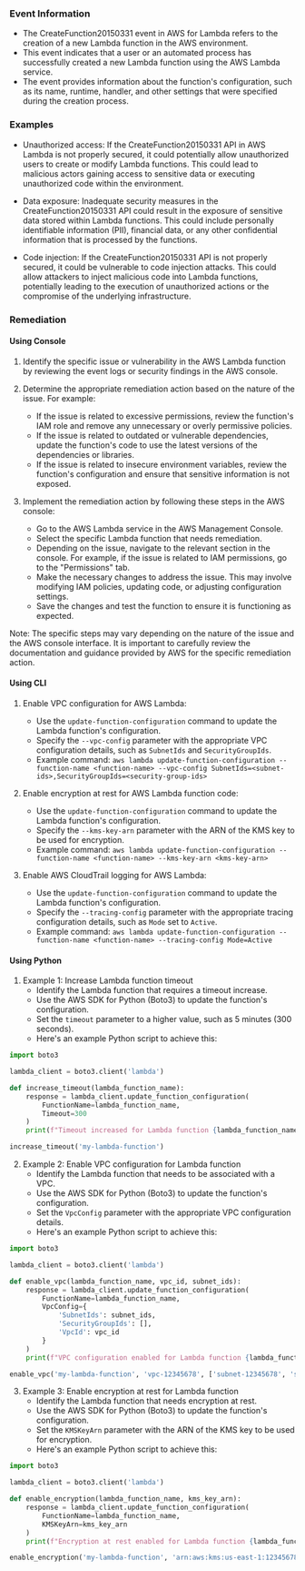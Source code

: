 
### Event Information

- The CreateFunction20150331 event in AWS for Lambda refers to the creation of a new Lambda function in the AWS environment.
- This event indicates that a user or an automated process has successfully created a new Lambda function using the AWS Lambda service.
- The event provides information about the function's configuration, such as its name, runtime, handler, and other settings that were specified during the creation process.


### Examples

- Unauthorized access: If the CreateFunction20150331 API in AWS Lambda is not properly secured, it could potentially allow unauthorized users to create or modify Lambda functions. This could lead to malicious actors gaining access to sensitive data or executing unauthorized code within the environment.

- Data exposure: Inadequate security measures in the CreateFunction20150331 API could result in the exposure of sensitive data stored within Lambda functions. This could include personally identifiable information (PII), financial data, or any other confidential information that is processed by the functions.

- Code injection: If the CreateFunction20150331 API is not properly secured, it could be vulnerable to code injection attacks. This could allow attackers to inject malicious code into Lambda functions, potentially leading to the execution of unauthorized actions or the compromise of the underlying infrastructure.

### Remediation

#### Using Console

1. Identify the specific issue or vulnerability in the AWS Lambda function by reviewing the event logs or security findings in the AWS console.

2. Determine the appropriate remediation action based on the nature of the issue. For example:
   - If the issue is related to excessive permissions, review the function's IAM role and remove any unnecessary or overly permissive policies.
   - If the issue is related to outdated or vulnerable dependencies, update the function's code to use the latest versions of the dependencies or libraries.
   - If the issue is related to insecure environment variables, review the function's configuration and ensure that sensitive information is not exposed.

3. Implement the remediation action by following these steps in the AWS console:
   - Go to the AWS Lambda service in the AWS Management Console.
   - Select the specific Lambda function that needs remediation.
   - Depending on the issue, navigate to the relevant section in the console. For example, if the issue is related to IAM permissions, go to the "Permissions" tab.
   - Make the necessary changes to address the issue. This may involve modifying IAM policies, updating code, or adjusting configuration settings.
   - Save the changes and test the function to ensure it is functioning as expected.

Note: The specific steps may vary depending on the nature of the issue and the AWS console interface. It is important to carefully review the documentation and guidance provided by AWS for the specific remediation action.

#### Using CLI

1. Enable VPC configuration for AWS Lambda:
   - Use the `update-function-configuration` command to update the Lambda function's configuration.
   - Specify the `--vpc-config` parameter with the appropriate VPC configuration details, such as `SubnetIds` and `SecurityGroupIds`.
   - Example command: `aws lambda update-function-configuration --function-name <function-name> --vpc-config SubnetIds=<subnet-ids>,SecurityGroupIds=<security-group-ids>`

2. Enable encryption at rest for AWS Lambda function code:
   - Use the `update-function-configuration` command to update the Lambda function's configuration.
   - Specify the `--kms-key-arn` parameter with the ARN of the KMS key to be used for encryption.
   - Example command: `aws lambda update-function-configuration --function-name <function-name> --kms-key-arn <kms-key-arn>`

3. Enable AWS CloudTrail logging for AWS Lambda:
   - Use the `update-function-configuration` command to update the Lambda function's configuration.
   - Specify the `--tracing-config` parameter with the appropriate tracing configuration details, such as `Mode` set to `Active`.
   - Example command: `aws lambda update-function-configuration --function-name <function-name> --tracing-config Mode=Active`

#### Using Python

1. Example 1: Increase Lambda function timeout
   - Identify the Lambda function that requires a timeout increase.
   - Use the AWS SDK for Python (Boto3) to update the function's configuration.
   - Set the `timeout` parameter to a higher value, such as 5 minutes (300 seconds).
   - Here's an example Python script to achieve this:

```python
import boto3

lambda_client = boto3.client('lambda')

def increase_timeout(lambda_function_name):
    response = lambda_client.update_function_configuration(
        FunctionName=lambda_function_name,
        Timeout=300
    )
    print(f"Timeout increased for Lambda function {lambda_function_name}")

increase_timeout('my-lambda-function')
```

2. Example 2: Enable VPC configuration for Lambda function
   - Identify the Lambda function that needs to be associated with a VPC.
   - Use the AWS SDK for Python (Boto3) to update the function's configuration.
   - Set the `VpcConfig` parameter with the appropriate VPC configuration details.
   - Here's an example Python script to achieve this:

```python
import boto3

lambda_client = boto3.client('lambda')

def enable_vpc(lambda_function_name, vpc_id, subnet_ids):
    response = lambda_client.update_function_configuration(
        FunctionName=lambda_function_name,
        VpcConfig={
            'SubnetIds': subnet_ids,
            'SecurityGroupIds': [],
            'VpcId': vpc_id
        }
    )
    print(f"VPC configuration enabled for Lambda function {lambda_function_name}")

enable_vpc('my-lambda-function', 'vpc-12345678', ['subnet-12345678', 'subnet-87654321'])
```

3. Example 3: Enable encryption at rest for Lambda function
   - Identify the Lambda function that needs encryption at rest.
   - Use the AWS SDK for Python (Boto3) to update the function's configuration.
   - Set the `KMSKeyArn` parameter with the ARN of the KMS key to be used for encryption.
   - Here's an example Python script to achieve this:

```python
import boto3

lambda_client = boto3.client('lambda')

def enable_encryption(lambda_function_name, kms_key_arn):
    response = lambda_client.update_function_configuration(
        FunctionName=lambda_function_name,
        KMSKeyArn=kms_key_arn
    )
    print(f"Encryption at rest enabled for Lambda function {lambda_function_name}")

enable_encryption('my-lambda-function', 'arn:aws:kms:us-east-1:123456789012:key/abcd1234-5678-90ef-ghij-klmnopqrstuv')
```

